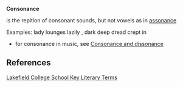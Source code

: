 '''Consonance''' 

is the repition of consonant sounds, but not vowels as in [[assonance]]

Examples:
lady lounges lazily , dark deep dread crept in 

* for consonance in music, see [[Consonance and dissonance]]


== References ==
[http://olc.lcs.on.ca/English/ETS4Ue.Nsf/5f78f7e68f1c4d30852565960008af71/bb7e8c258996458385256d8f00486f1e?OpenDocument Lakefield College School Key Literary Terms]


{{stub}}